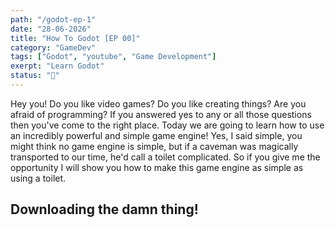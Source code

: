 ```yaml
---
path: "/godot-ep-1"
date: "28-06-2026"
title: "How To Godot [EP 00]"
category: "GameDev"
tags: ["Godot", "youtube", "Game Development"]
exerpt: "Learn Godot"
status: "🌱"
---
```


Hey you! Do you like video games? Do you like creating things? Are you afraid of programming? If you answered yes to any or all those
 questions then you've come to the right place. Today we are going to learn how to use an incredibly powerful and simple game engine! Yes,
 I said simple, you might think no game engine is simple, but if a caveman was magically transported to our time, he'd call a toilet 
 complicated. So if you give me the opportunity I will show you how to make this game engine as simple as using a toilet. 

 ## Downloading the damn thing!

 